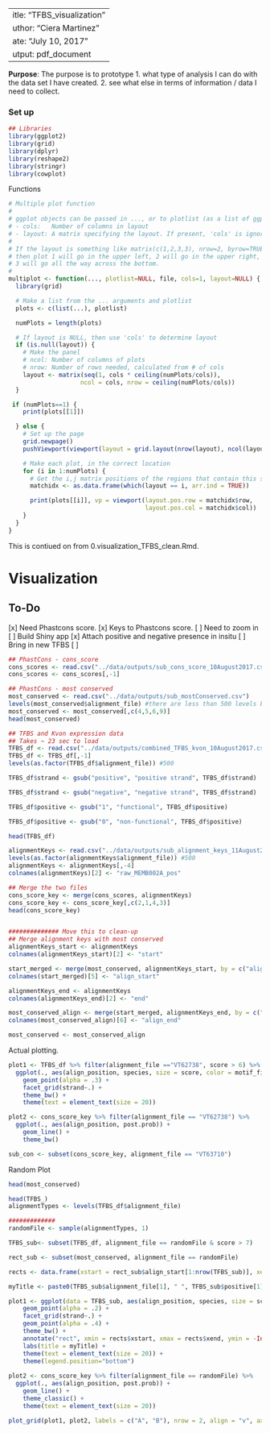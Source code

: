  ---
title: "TFBS_visualization"
author: "Ciera Martinez"
date: "July 10, 2017"
output: pdf_document
---

**Purpose**: The purpose is to prototype 
1. what type of analysis I can do with the data set I have created. 
2. see what else in terms of information / data I need to collect.

### Set up 
```r
## Libraries
library(ggplot2)
library(grid)
library(dplyr)
library(reshape2)
library(stringr)
library(cowplot)
```

Functions
```r
# Multiple plot function
#
# ggplot objects can be passed in ..., or to plotlist (as a list of ggplot objects)
# - cols:   Number of columns in layout
# - layout: A matrix specifying the layout. If present, 'cols' is ignored.
#
# If the layout is something like matrix(c(1,2,3,3), nrow=2, byrow=TRUE),
# then plot 1 will go in the upper left, 2 will go in the upper right, and
# 3 will go all the way across the bottom.
#
multiplot <- function(..., plotlist=NULL, file, cols=1, layout=NULL) {
  library(grid)

  # Make a list from the ... arguments and plotlist
  plots <- c(list(...), plotlist)

  numPlots = length(plots)

  # If layout is NULL, then use 'cols' to determine layout
  if (is.null(layout)) {
    # Make the panel
    # ncol: Number of columns of plots
    # nrow: Number of rows needed, calculated from # of cols
    layout <- matrix(seq(1, cols * ceiling(numPlots/cols)),
                    ncol = cols, nrow = ceiling(numPlots/cols))
  }

 if (numPlots==1) {
    print(plots[[1]])

  } else {
    # Set up the page
    grid.newpage()
    pushViewport(viewport(layout = grid.layout(nrow(layout), ncol(layout))))

    # Make each plot, in the correct location
    for (i in 1:numPlots) {
      # Get the i,j matrix positions of the regions that contain this subplot
      matchidx <- as.data.frame(which(layout == i, arr.ind = TRUE))

      print(plots[[i]], vp = viewport(layout.pos.row = matchidx$row,
                                      layout.pos.col = matchidx$col))
    }
  }
}
```



This is contiued on from 0.visualization_TFBS_clean.Rmd.

# Visualization
## To-Do

[x] Need Phastcons score. 
[x] Keys to Phastcons score.
[ ] Need to zoom in 
[ ] Build Shiny app
[x] Attach positive and negative presence in insitu
[ ] Bring in new TFBS
[ ] 

```r
## PhastCons - cons_score
cons_scores <- read.csv("../data/outputs/sub_cons_score_10August2017.csv")
cons_scores <- cons_scores[,-1]

## PhastCons - most conserved
most_conserved <- read.csv("../data/outputs/sub_mostConserved.csv")
levels(most_conserved$alignment_file) #there are less than 500 levels because not all the files had conserved regions
most_conserved <- most_conserved[,c(4,5,6,9)]
head(most_conserved)

## TFBS and Kvon expression data
## Takes ~ 23 sec to load
TFBS_df <- read.csv("../data/outputs/combined_TFBS_kvon_10August2017.csv")
TFBS_df <- TFBS_df[,-1]
levels(as.factor(TFBS_df$alignment_file)) #500

TFBS_df$strand <- gsub("positive", "positive strand", TFBS_df$strand)

TFBS_df$strand <- gsub("negative", "negative strand", TFBS_df$strand)

TFBS_df$positive <- gsub("1", "functional", TFBS_df$positive)

TFBS_df$positive <- gsub("0", "non-functional", TFBS_df$positive)

head(TFBS_df)

alignmentKeys <- read.csv("../data/outputs/sub_alignment_keys_11August2017.csv")
levels(as.factor(alignmentKeys$alignment_file)) #500
alignmentKeys <- alignmentKeys[,-4]
colnames(alignmentKeys)[2] <- "raw_MEMB002A_pos"

## Merge the two files
cons_score_key <- merge(cons_scores, alignmentKeys)
cons_score_key <- cons_score_key[,c(2,1,4,3)]
head(cons_score_key)


############## Move this to clean-up
## Merge alignment keys with most conserved
alignmentKeys_start <- alignmentKeys
colnames(alignmentKeys_start)[2] <- "start"

start_merged <- merge(most_conserved, alignmentKeys_start, by = c("alignment_file", "start"))
colnames(start_merged)[5] <- "align_start"

alignmentKeys_end <- alignmentKeys
colnames(alignmentKeys_end)[2] <- "end"

most_conserved_align <- merge(start_merged, alignmentKeys_end, by = c("alignment_file", "end"))
colnames(most_conserved_align)[6] <- "align_end"

most_conserved <- most_conserved_align
```

Actual plotting.

```r
plot1 <- TFBS_df %>% filter(alignment_file =="VT62738", score > 6) %>% 
  ggplot(., aes(align_position, species, size = score, color = motif_file)) +
    geom_point(alpha = .3) + 
    facet_grid(strand~.) +
    theme_bw() +
    theme(text = element_text(size = 20)) 

plot2 <- cons_score_key %>% filter(alignment_file == "VT62738") %>% 
  ggplot(., aes(align_position, post.prob)) + 
    geom_line() +
    theme_bw()

sub_con <- subset(cons_score_key, alignment_file == "VT63710")
```

Random Plot


```r
head(most_conserved)

head(TFBS_)
alignmentTypes <- levels(TFBS_df$alignment_file)

#############
randomFile <- sample(alignmentTypes, 1)

TFBS_sub<- subset(TFBS_df, alignment_file == randomFile & score > 7)

rect_sub <- subset(most_conserved, alignment_file == randomFile)

rects <- data.frame(xstart = rect_sub$align_start[1:nrow(TFBS_sub)], xend = rect_sub$align_end[1:nrow(TFBS_sub)])

myTitle <- paste0(TFBS_sub$alignment_file[1], " ", TFBS_sub$positive[1], " ", TFBS_df$sumStage[1])

plot1 <- ggplot(data = TFBS_sub, aes(align_position, species, size = score, color = motif_file)) +
    geom_point(alpha = .2) +
    facet_grid(strand~.) +
    geom_point(alpha = .4) +
    theme_bw() +
    annotate("rect", xmin = rects$xstart, xmax = rects$xend, ymin = -Inf, ymax = Inf, alpha = .2)+
    labs(title = myTitle) +
    theme(text = element_text(size = 20)) +
    theme(legend.position="bottom")
  
plot2 <- cons_score_key %>% filter(alignment_file == randomFile) %>% 
  ggplot(., aes(align_position, post.prob)) + 
    geom_line() +
    theme_classic() +
    theme(text = element_text(size = 20)) 

plot_grid(plot1, plot2, labels = c("A", "B"), nrow = 2, align = "v", axis = "l")

```